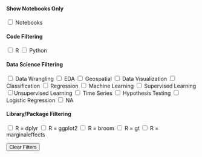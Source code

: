 #### Show Notebooks Only

<div id="notebook-filters" class="tag-filter-container">
  <label><input type="checkbox" value="notebook"> Notebooks</label>
</div>

#### Code Filtering

<div id="code-filters" class="tag-filter-container">
  <label><input type="checkbox" value="r"> R</label>
  <label><input type="checkbox" value="python"> Python</label>
</div>

#### Data Science Filtering

<div id="tag-filters" class="tag-filter-container">
  <label><input type="checkbox" value="data-wrangling"> Data Wrangling</label>
  <label><input type="checkbox" value="eda"> EDA</label>
  <label><input type="checkbox" value="geospatial"> Geospatial</label>
  <label><input type="checkbox" value="data-visualization"> Data Visualization</label>
  <label><input type="checkbox" value="classification"> Classification</label>
  <label><input type="checkbox" value="regression"> Regression</label>
  <label><input type="checkbox" value="machine-learning"> Machine Learning</label>
  <label><input type="checkbox" value="supervised-learning"> Supervised Learning</label>
  <label><input type="checkbox" value="unsupervised-learning">Unsupervised Learning</label>
  <label><input type="checkbox" value="time-series"> Time Series</label>
  <label><input type="checkbox" value="hypothesis-testing"> Hypothesis Testing</label>
  <label><input type="checkbox" value="logistic-regression"> Logistic Regression</label>
  <label><input type="checkbox" value="na"> NA</label>
</div>

#### Library/Package Filtering

<div id="library-filters" class="tag-filter-container">
  <label><input type="checkbox" value="dplyr"> R = dplyr</label>
  <label><input type="checkbox" value="ggplot2"> R = ggplot2</label>
  <label><input type="checkbox" value="broom"> R = broom</label>
  <label><input type="checkbox" value="gt"> R = gt</label>
  <label><input type="checkbox" value="marginaleffects"> R = marginaleffects</label>
</div>

<button id="clear-filters">Clear Filters</button>
